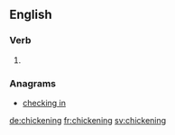 ==English==

===Verb===
{{head|en|present participle}}

# {{present participle of|chicken|lang=en}}

===Anagrams===
* [[checking in#English|checking in]]

[[de:chickening]]
[[fr:chickening]]
[[sv:chickening]]